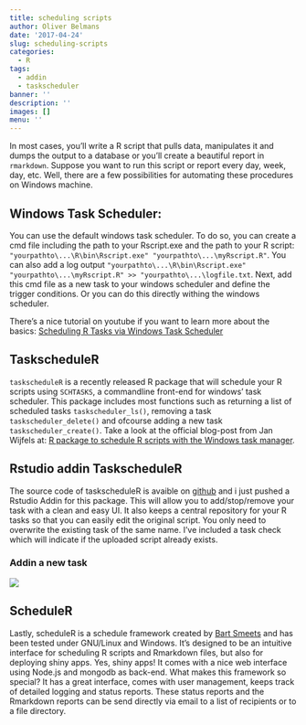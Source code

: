 ```yaml
---
title: scheduling scripts
author: Oliver Belmans
date: '2017-04-24'
slug: scheduling-scripts
categories:
  - R
tags:
  - addin
  - taskscheduler
banner: ''
description: ''
images: []
menu: ''
---
```


<!--more-->


In most cases, you'll write a R script that pulls data, manipulates it and dumps the output to a database or you'll create a beautiful report in `rmarkdown`. Suppose you want to run this script or report every day, week, day, etc. Well, there are a few possibilities for automating these procedures on Windows machine.

## Windows Task Scheduler:

You can use the default windows task scheduler. To do so, you can create a cmd file including the path to your Rscript.exe and the path to your R script: 
`"yourpathto\...\R\bin\Rscript.exe" "yourpathto\...\myRscript.R"`. 
You can also add a log output `"yourpathto\...\R\bin\Rscript.exe" "yourpathto\...\myRscript.R" >> "yourpathto\...\logfile.txt`. Next, add this cmd file as a new task to your windows scheduler and define the trigger conditions. Or you can do this directly withing the windows scheduler.

There's a nice tutorial on youtube if you want to learn more about the basics: [Scheduling R Tasks via Windows Task Scheduler](https://youtu.be/UDKy5_SQy2o)

## TaskscheduleR

`taskscheduleR` is a recently released R package that will schedule your R scripts using `SCHTASKS`, a commandline front-end for windows' task scheduler. This package includes most functions such as returning a list of scheduled tasks `taskscheduler_ls()`, removing a task `taskscheduler_delete()` and ofcourse adding a new task `taskscheduler_create()`. Take a look at the official blog-post from Jan Wijfels at: [R package to schedule R scripts with the Windows task manager](http://www.bnosac.be/index.php/blog/56-taskscheduler-r-package-to-schedule-r-scripts-with-the-windows-task-manager).

## Rstudio addin TaskscheduleR

The source code of taskscheduleR is avaible on [github](https://github.com/jwijffels/taskscheduleR) and i just pushed a Rstudio Addin for this package. This will allow you to add/stop/remove your task with a clean and easy UI. It also keeps a central repository for your R tasks so that you can easily edit the original script. You only need to overwrite the existing task of the same name. I've included a task check which will indicate if the uploaded script already exists.

### Addin a new task
![](/images/taskscheduleR-rstudioaddin.png)


## ScheduleR

Lastly, scheduleR is a schedule framework created by [Bart Smeets](https://github.com/Bart6114/scheduleR) and has been tested under GNU/Linux and Windows. It's designed to be an intuitive interface for scheduling R scripts and Rmarkdown files, but also for deploying shiny apps. Yes, shiny apps! It comes with a nice web interface using Node.js and mongodb as back-end. What makes this framework so special? It has a great interface, comes with user management, keeps track of detailed logging and status reports. These status reports and the Rmarkdown reports can be send directly via email to a list of recipients or to a file directory. 



